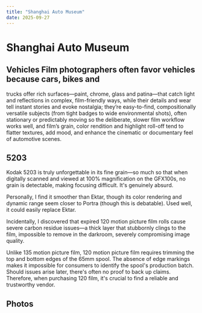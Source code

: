 ```yaml
---
title: "Shanghai Auto Museum"
date: 2025-09-27
---
```


# Shanghai Auto Museum


<Photo jsonFilePath="./P6742.json" />

## Vehicles Film photographers often favor vehicles because cars, bikes and

trucks offer rich surfaces—paint, chrome, glass and patina—that catch light and
reflections in complex, film-friendly ways, while their details and wear tell
instant stories and evoke nostalgia; they’re easy-to-find, compositionally
versatile subjects (from tight badges to wide environmental shots), often
stationary or predictably moving so the deliberate, slower film workflow works
well, and film’s grain, color rendition and highlight roll-off tend to flatter
textures, add mood, and enhance the cinematic or documentary feel of automotive
scenes.

## 5203

Kodak 5203 is truly unforgettable in its fine grain—so much so that when digitally scanned and viewed at 100% magnification on the GFX100s, no grain is detectable, making focusing difficult. It's genuinely absurd.

Personally, I find it smoother than Ektar, though its color rendering and dynamic range seem closer to Portra (though this is debatable). Used well, it could easily replace Ektar.

Incidentally, I discovered that expired 120 motion picture film rolls cause severe carbon residue issues—a thick layer that stubbornly clings to the film, impossible to remove in the darkroom, severely compromising image quality.

Unlike 135 motion picture film, 120 motion picture film requires trimming the top and bottom edges of the 65mm spool. The absence of edge markings makes it impossible for consumers to identify the spool's production batch. Should issues arise later, there's often no proof to back up claims. Therefore, when purchasing 120 film, it's crucial to find a reliable and trustworthy vendor.

## Photos

<Photo jsonFilePath="./P6738.json" />
<Photo jsonFilePath="./P6739.json" />
<Photo jsonFilePath="./P6740.json" />
<Photo jsonFilePath="./P6741.json" />
<Photo jsonFilePath="./P6742.json" />
<Photo jsonFilePath="./P6743.json" />
<Photo jsonFilePath="./P6744.json" />
<Photo jsonFilePath="./P6745.json" />
<Photo jsonFilePath="./P6746.json" />
<Photo jsonFilePath="./P6747.json" />
<Photo jsonFilePath="./P6748.json" />
<Photo jsonFilePath="./P6749.json" />
<Photo jsonFilePath="./P6750.json" />
<Photo jsonFilePath="./P6751.json" />
<Photo jsonFilePath="./P6752.json" />
<Photo jsonFilePath="./P6753.json" />
<Photo jsonFilePath="./P6737.json" />
